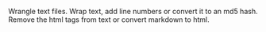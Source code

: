 Wrangle text files. Wrap text, add line numbers or convert it to an md5 hash. Remove the html tags from text or convert markdown to html.
